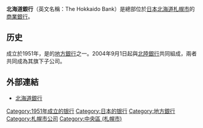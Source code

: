 {{Translating|||time=2017-09-19T07:36:15+00:00}}
{{Bank Financial Information
| name                          = 北海道銀行
| else_name                     = {{lang|ja|株式会社北海道銀行}}
| image                         = [[File:Hokkaido_Bank_Main_Office.jpg|360px]]
| full_name                     = 
| abbreviated_name              = 
| slogan                        = 
| market_information            = 非上市
| isin_code                     = 
| swift_code                    = HKDBJPJT
| iban_code                     =
| WKN_Number                    = 
| finance_code_list             = 日本的銀行列表
| finance_code                  = 0116
| open_date                     = 1951年3月
| closing_date                  =
| zip_code                      = 
| location                      = [[日本|日本]] 〒060-0042<br/>[[北海道|北海道]][[札幌市|札幌市]][[中央區_(札幌市)|中央區]]大通西4丁目1番地
| key_people                    = 
| capital                       = 935.24億日圓
| revenue                       = 
| major_shareholder             = {{link-ja|北北金融集團|ほくほくフィナンシャルグループ|株式會社北北金融集團}}（100.00%）
| homepage                      = {{url|http://www.hokkaidobank.co.jp/}}
| footnotes                     =
| width                         = 330px
}}

'''北海道銀行'''（英文名稱：The Hokkaido Bank）是總部位於[[日本|日本]][[北海道|北海道]][[札幌市|札幌市]]的[[商業銀行|商業銀行]]。

==历史==
成立於1951年，是{{link-ja|戰後地銀|戦後地銀|戰後成立}}的[[地方銀行|地方銀行]]之一。2004年9月1日起與[[北陸銀行|北陸銀行]]共同組成{{link-ja|北北金融集團|ほくほくフィナンシャルグループ}}，兩者共同成為其旗下子公司。

== 外部連結 ==
*[http://www.hokkaidobank.co.jp/ 北海道銀行]{{Wayback|url=http://www.hokkaidobank.co.jp/ |date=20140317063829 }}

{{地方银行}}
{{Authority control}}
[[Category:1951年成立的银行|Category:1951年成立的银行]]
[[Category:日本的银行|Category:日本的银行]]
[[Category:地方銀行|Category:地方銀行]]
[[Category:札幌市公司|Category:札幌市公司]]
[[Category:中央區_(札幌市)|Category:中央區 (札幌市)]]